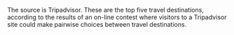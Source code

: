 The source is Tripadvisor.
These are the top five travel destinations, according to the results of an on-line contest where visitors to a Tripadvisor site could make pairwise choices between travel destinations.

\begin{tcolorbox}
\begin{quotation}
Which one of the following travel destinations would you most like to visit?
\end{quotation}

\begin{enumerate}[label=\alph*.]
\item Marrakech, Morocco
\includegraphics[height=2.8cm]{~/Git_repos/Population/Population_study_design/Travel1.jpg}

\item Istanbul, Turkey
\includegraphics[height=2.8cm]{~/Git_repos/Population/Population_study_design/Travel2.jpg}

\item Hanoi, Vietnam
\includegraphics[height=2.8cm]{~/Git_repos/Population/Population_study_design/Travel3.jpg}

\item Siem Reap, Cambodia
\includegraphics[height=2.8cm]{~/Git_repos/Population/Population_study_design/Travel4.jpg}

\item Praque, Czech Republic
\includegraphics[height=2.8cm]{~/Git_repos/Population/Population_study_design/Travel5.jpg}
\end{enumerate}	
\end{tcolorbox}
